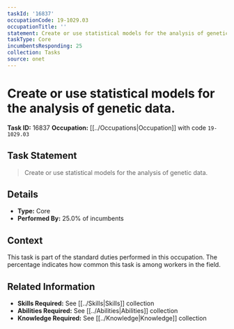 ```yaml
---
taskId: '16837'
occupationCode: 19-1029.03
occupationTitle: ''
statement: Create or use statistical models for the analysis of genetic data.
taskType: Core
incumbentsResponding: 25
collection: Tasks
source: onet
---
```

# Create or use statistical models for the analysis of genetic data.

**Task ID:** 16837
**Occupation:** [[../Occupations|Occupation]] with code `19-1029.03`

## Task Statement

> Create or use statistical models for the analysis of genetic data.

## Details

- **Type:** Core
- **Performed By:** 25.0% of incumbents

## Context

This task is part of the standard duties performed in this occupation. The percentage indicates how common this task is among workers in the field.

## Related Information

- **Skills Required:** See [[../Skills|Skills]] collection
- **Abilities Required:** See [[../Abilities|Abilities]] collection
- **Knowledge Required:** See [[../Knowledge|Knowledge]] collection
